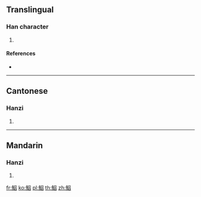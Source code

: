 {{character info/new}}
==Translingual==

===Han character===
{{Han char|rn=195|rad=魚|as=05|sn=16|four=26300|canj=NFWO}}

# {{defn|Han|sort=魚05}}

====References====
* {{Han ref|kx=1467.160|dkj=46043|dj=2000.280|hdz=74681.110|uh=9B82|ud=39810|bh=EC79|bd=60537}}

----

==Cantonese==

===Hanzi===
{{yue-hanzi|jyut=cau4|y=chau4}}

# {{defn|lang=yue|sort=魚05}}

----

==Mandarin==

===Hanzi===
{{cmn-hanzi|pin=[[bà]] ([[ba4]]), [[qiú]] ([[qiu2]])|wg=pa<sup>4</sup>, ch'iu<sup>2</sup>}}

# {{defn|lang=cmn|sort=魚05}}

[[fr:鮂]]
[[ko:鮂]]
[[pl:鮂]]
[[th:鮂]]
[[zh:鮂]]
